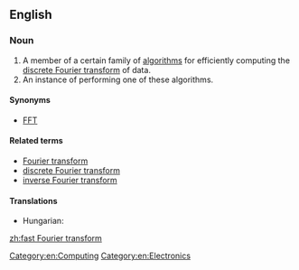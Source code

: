 ==English==
{{wikipedia}}

===Noun===
{{en-noun|head=[[fast]] [[Fourier transform]]}}

# A member of a certain family of [[algorithm]]s for efficiently computing the [[discrete Fourier transform]] of data.
# An instance of performing one of these algorithms.

====Synonyms====
* [[FFT]] {{gloss|abbreviation}}

====Related terms====
* [[Fourier transform]]
* [[discrete Fourier transform]]
* [[inverse Fourier transform]]

====Translations====
{{trans-top|algorithm}}
* Hungarian: {{t|hu|gyors Fourier-transzformáció}}
{{trans-mid}}
{{trans-bottom}}

[[Category:en:Computing]]
[[Category:en:Electronics]]

[[zh:fast Fourier transform]]